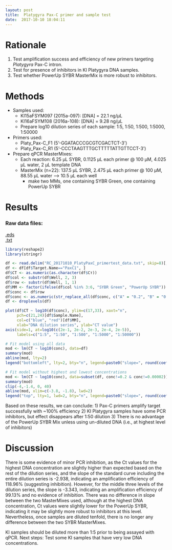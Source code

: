 ```yaml
---
layout: post
title:  Platygyra Pax-C primer and sample test
date:  2017-10-10 18:04:11
---
```


# Rationale
1. Test amplification success and efficiency of new primers targeting *Platygyra* Pax-C intron.  
2. Test for presence of inhibitors in KI Platygyra DNA samples.  
3. Test whether PowerUp SYBR MasterMix is more robust to inhibitors.  

# Methods
* Samples used: 
  + KI15aFSYM097 (2015a-097): [DNA] = 22.1 ng/µL
  + KI16aFSYM108 (2016a-108): [DNA] = 9.28 ng/µL
  + Prepare log10 dilution series of each sample: 1:5, 1:50, 1:500, 1:5000, 1:50000
* Primers used:
  + Platy_Pax-C_F1 (5'-GGATACCCGCGTCGACTCT-3')
  + Platy_Pax-C_R1 (5'-CCCTAAGTTTGCTTTTTATTGTTCCT-3')
* Prepare qPCR MasterMixes:
  + Each reaction: 6.25 µL SYBR, 0.1125 µL each primer @ 100 µM, 4.025 µL water, 2 µL template DNA
  + MasterMix (n=22): 137.5 µL SYBR, 2.475 µL each primer @ 100 µM, 88.55 µL water --> 10.5 µL each well
    + make two MMs, one containing SYBR Green, one containing PowerUp SYBR

# Results

### Raw data files:  

[.eds]({{ site.baseurl }}/assets/2017-10-10-platygyra-pax-c-primer-and-sample-test/RC_20171010_PlatyPaxC_primertest.eds)  
[.txt]({{ site.baseurl }}/assets/2017-10-10-platygyra-pax-c-primer-and-sample-test/RC_20171010_PlatyPaxC_primertest_data.txt)

```r
library(reshape2)
library(stringr)

df <- read.delim("RC_20171010_PlatyPaxC_primertest_data.txt", skip=8)[, 1:7]
df <- df[df$Target.Name=="PaxC1", ]
df$CT <- as.numeric(as.character(df$Cт))
df$col <- substr(df$Well, 2, 3)
df$row <- substr(df$Well, 1, 1)
df$MM <- factor(ifelse(df$col %in% 3:6, "SYBR Green", "PowerUp SYBR"))
df$conc <- df$row
df$conc <- as.numeric(str_replace_all(df$conc, c("A" = "0.2", "B" = "0.02", "C" = "0.002", "D" = "0.0002", "E" = "0.00002")))
df <- droplevels(df)

plot(df$CT ~ log10(df$conc), ylim=c(17,33), xaxt="n",
     pch=c(21,24)[df$Sample.Name],
     col=c("blue", "red")[df$MM],
     xlab="DNA dilution series", ylab="CT value")
axis(side=1, at=log10(c(2e-1, 2e-2, 2e-3, 2e-4, 2e-5)),
     labels=c("1:5", "1:50", "1:500", "1:5000", "1:50000"))

# Fit model using all data
mod <- lm(CT ~ log10(conc), data=df)
summary(mod)
abline(mod, lty=2)
legend("bottomleft", lty=2, bty="n", legend=paste0("slope=", round(coef(mod)[[2]], 3)))

# Fit model without highest and lowest concentrations
mod <- lm(CT ~ log10(conc), data=subset(df, conc!=0.2 & conc!=0.00002))
summary(mod)
clip(-4,-1.4, 0, 40)
abline(mod, xlim=c(-3.8, -1.8), lwd=2)
legend("top", lty=1, lwd=2, bty="n", legend=paste0("slope=", round(coef(mod)[[2]], 3)))


```

Based on these results, we can conclude:
1) Pax-C primers amplify target successfully with ~100% efficiency
2) KI Platygyra samples have some PCR inhibitors, but effect disappears after 1:50 dilution
3) There is no advantage of the PowerUp SYBR Mix unless using un-diluted DNA (i.e., at highest level of inhibitors)

# Discussion

There is some evidence of minor PCR inhibition, as the Ct values for the highest DNA concentration are slightly higher than expected based on the rest of the dilution series, and the slope of the standard curve including the entire dilution series is -2.938, indicating an amplification efficiency of 118.96% (suggesting inhibition). However, for the middle three levels of the dilution series, the slope is -3.343, indicating an amplification efficiency of 99.13% and no evidence of inhibition. There was no difference in slope between the two MasterMixes used, although at the highest DNA concentration, Ct values were slightly lower for the PowerUp SYBR, indicating it may be slightly more robust to inhibitors at this level. Nevertheless, once samples are diluted tenfold, there is no longer any difference between the two SYBR MasterMixes.

KI samples should be diluted more than 1:5 prior to being assayed with qPCR.
Next steps: Test some KI samples that have very low DNA concentrations.

